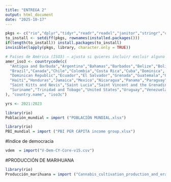 ---
title: "ENTREGA 2"
output: html_document
date: "2025-10-17"
---
```{r}
pkgs <- c("rio","dplyr","tidyr","readr","readxl","janitor","stringr","countrycode","lubridate","purrr")
to_install <- setdiff(pkgs, rownames(installed.packages()))
if(length(to_install)) install.packages(to_install)
invisible(lapply(pkgs, library, character.only = TRUE))

# Países de América (ISO3) — ajusta si quieres incluir/ excluir alguno
amer_iso3 <- countrycode(c(
  "Antigua and Barbuda","Argentina","Bahamas","Barbados","Belize","Bolivia",
  "Brazil","Canada","Chile","Colombia","Costa Rica","Cuba","Dominica",
  "Dominican Republic","Ecuador","El Salvador","Grenada","Guatemala","Guyana",
  "Haiti","Honduras","Jamaica","Mexico","Nicaragua","Panama","Paraguay","Peru",
  "Saint Kitts and Nevis","Saint Lucia","Saint Vincent and the Grenadines",
  "Suriname","Trinidad and Tobago","United States","Uruguay","Venezuela"
), "country.name", "iso3c")

yrs <- 2021:2023
```



```{r}
library(rio)
Población_mundial = import ("POBLACIÓN MUNDIAL.xlsx")
```

```{r}
library(rio)
PBI_mundial = import ("PBI PER CÁPITA income group.xlsx")
```


#Indice de democracia
```{r}
vdem  = import("V-Dem-CY-Core-v15.csv")
```


#PRODUCCIÓN DE MARIHUANA
```{r}
library(rio)
Producción_marihuana = import ("Cannabis_cultivation_production_and_eradication.xlsx")
```

